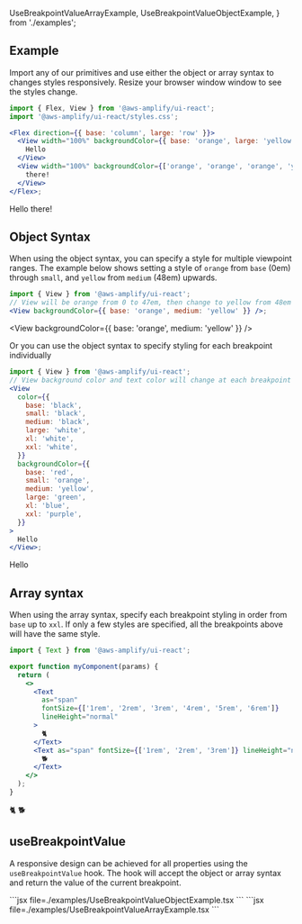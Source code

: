   UseBreakpointValueArrayExample,
  UseBreakpointValueObjectExample,
} from './examples';

## Example

Import any of our primitives and use either the object or array syntax to changes styles responsively. Resize your browser window window to see the styles change.

```jsx
import { Flex, View } from '@aws-amplify/ui-react';
import '@aws-amplify/ui-react/styles.css';

<Flex direction={{ base: 'column', large: 'row' }}>
  <View width="100%" backgroundColor={{ base: 'orange', large: 'yellow' }}>
    Hello
  </View>
  <View width="100%" backgroundColor={['orange', 'orange', 'orange', 'yellow']}>
    there!
  </View>
</Flex>;
```

<Example>
  <Flex direction={{ base: 'column', large: 'row' }}>
    <View backgroundColor={{ base: 'orange', large: 'yellow' }} width="100%">
      Hello
    </View>
    <View
      backgroundColor={['orange', 'orange', 'orange', 'yellow']}
      width="100%"
    >
      there!
    </View>
  </Flex>
</Example>

## Object Syntax

When using the object syntax, you can specify a style for multiple viewpoint ranges. The example below shows setting a style of `orange` from `base` (0em) through `small`, and `yellow` from `medium` (48em) upwards.

```jsx
import { View } from '@aws-amplify/ui-react';
// View will be orange from 0 to 47em, then change to yellow from 48em upwards.
<View backgroundColor={{ base: 'orange', medium: 'yellow' }} />;
```

<View backgroundColor={{ base: 'orange', medium: 'yellow' }} />

Or you can use the object syntax to specify styling for each breakpoint individually

```jsx
import { View } from '@aws-amplify/ui-react';
// View background color and text color will change at each breakpoint
<View
  color={{
    base: 'black',
    small: 'black',
    medium: 'black',
    large: 'white',
    xl: 'white',
    xxl: 'white',
  }}
  backgroundColor={{
    base: 'red',
    small: 'orange',
    medium: 'yellow',
    large: 'green',
    xl: 'blue',
    xxl: 'purple',
  }}
>
  Hello
</View>;
```

<Example>
  <View
    testId="responsive-object-syntax-breakpoints"
    color={{
      base: 'black',
      small: 'black',
      medium: 'black',
      large: 'white',
      xl: 'white',
      xxl: 'white',
    }}
    backgroundColor={{
      base: 'red',
      small: 'orange',
      medium: 'yellow',
      large: 'green',
      xl: 'blue',
      xxl: 'purple',
    }}
  >
    Hello
  </View>
</Example>

## Array syntax

When using the array syntax, specify each breakpoint styling in order from `base` up to `xxl`. If only a few styles are specified, all the breakpoints above will have the same style.

```jsx
import { Text } from '@aws-amplify/ui-react';

export function myComponent(params) {
  return (
    <>
      <Text
        as="span"
        fontSize={['1rem', '2rem', '3rem', '4rem', '5rem', '6rem']}
        lineHeight="normal"
      >
        🐈
      </Text>
      <Text as="span" fontSize={['1rem', '2rem', '3rem']} lineHeight="normal">
        🐕
      </Text>
    </>
  );
}
```

<Example>
  <Text
    as="span"
    fontSize={['1rem', '2rem', '3rem', '4rem', '5rem', '6rem']}
    lineHeight="normal"
  >
    🐈
  </Text>
  <Text as="span" fontSize={['1rem', '2rem', '3rem']} lineHeight="normal">
    🐕
  </Text>
</Example>

## useBreakpointValue

A responsive design can be achieved for all properties using the `useBreakpointValue` hook.
The hook will accept the object or array syntax and return the value of the current breakpoint.

<Example>
  <UseBreakpointValueObjectExample />
  <ExampleCode>
  ```jsx file=./examples/UseBreakpointValueObjectExample.tsx
  ```
  </ExampleCode>
  <UseBreakpointValueArrayExample />
  <ExampleCode>
  ```jsx file=./examples/UseBreakpointValueArrayExample.tsx
  ```
  </ExampleCode>

</Example>
